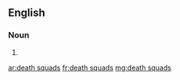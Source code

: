 ==English==

===Noun===
{{head|en}}

# {{plural of|death squad}}

[[ar:death squads]]
[[fr:death squads]]
[[mg:death squads]]
